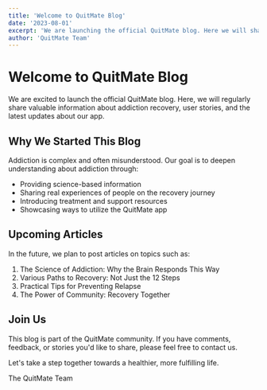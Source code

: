 ```yaml
---
title: 'Welcome to QuitMate Blog'
date: '2023-08-01'
excerpt: 'We are launching the official QuitMate blog. Here we will share information about addiction and recovery.'
author: 'QuitMate Team'
---
```


# Welcome to QuitMate Blog

We are excited to launch the official QuitMate blog. Here, we will regularly share valuable information about addiction recovery, user stories, and the latest updates about our app.

## Why We Started This Blog

Addiction is complex and often misunderstood. Our goal is to deepen understanding about addiction through:

- Providing science-based information
- Sharing real experiences of people on the recovery journey
- Introducing treatment and support resources
- Showcasing ways to utilize the QuitMate app

## Upcoming Articles

In the future, we plan to post articles on topics such as:

1. The Science of Addiction: Why the Brain Responds This Way
2. Various Paths to Recovery: Not Just the 12 Steps
3. Practical Tips for Preventing Relapse
4. The Power of Community: Recovery Together

## Join Us

This blog is part of the QuitMate community. If you have comments, feedback, or stories you'd like to share, please feel free to contact us.

Let's take a step together towards a healthier, more fulfilling life.

The QuitMate Team 